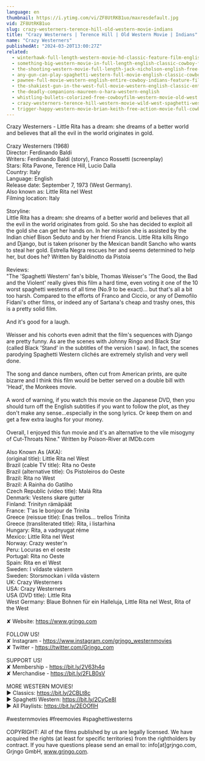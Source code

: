 ```yaml
---
language: en
thumbnail: https://i.ytimg.com/vi/ZF8UtRKB1uo/maxresdefault.jpg
vid: ZF8UtRKB1uo
slug: crazy-westerners-terence-hill-old-western-movie-indians
title: "Crazy Westerners | Terence Hill | Old Western Movie | Indians"
name: "Crazy Westerners"
publishedAt: "2024-03-20T13:00:27Z"
related:
  - winterhawk-full-length-western-movie-hd-classic-feature-film-english-free-full-westerns
  - something-big-western-movie-in-full-length-english-classic-cowboy-film-free-full-westerns
  - the-shooting-western-movie-full-length-jack-nicholson-english-free-full-westerns
  - any-gun-can-play-spaghetti-western-full-movie-english-classic-cowboy-film-free-full-westerns
  - pawnee-full-movie-western-english-entire-cowboy-indians-feature-film-free-full-westerns
  - the-shakiest-gun-in-the-west-full-movie-western-english-classic-entire-film-full-free-movies
  - the-deadly-companions-maureen-o-hara-western-english
  - whistling-bullets-colorized-free-cowboyfilm-western-movie-old-west
  - crazy-westerners-terence-hill-western-movie-wild-west-spaghetti-western-full-movie
  - trigger-happy-western-movie-brian-keith-free-action-movie-full-cowboy-films-full-movies
---
```


Crazy Westerners - Little Rita has a dream: she dreams of a better world and believes that all the evil in the world originates in gold.<br />
<br />
Crazy Westerners (1968)<br />
Director: Ferdinando Baldi<br />
Writers: Ferdinando Baldi (story), Franco Rossetti (screenplay)<br />
Stars: Rita Pavone, Terence Hill, Lucio Dalla<br />
Country: Italy<br />
Language: English<br />
Release date: September 7, 1973 (West Germany). <br />
Also known as: Little Rita nel West <br />
Filming location: Italy <br />
<br />
Storyline:<br />
Little Rita has a dream: she dreams of a better world and believes that all the evil in the world originates from gold. So she has decided to exploit all the gold she can get her hands on. In her mission she is assisted by the Indian chief Bison Seduto and by her friend Francis. Little Rita kills Ringo and Django, but is taken prisoner by the Mexican bandit Sancho who wants to steal her gold. Estrella Negra rescues her and seems determined to help her, but does he? Written by Baldinotto da Pistoia<br />
<br />
Reviews: <br />
"The 'Spaghetti Western' fan's bible, Thomas Weisser's 'The Good, the Bad and the Violent' really gives this film a hard time, even voting it one of the 10 worst spaghetti westerns of all time (No.9 to be exact)... but that's all a bit too harsh. Compared to the efforts of Franco and Ciccio, or any of Demofilo Fidani's other films, or indeed any of Sartana's cheap and trashy ones, this is a pretty solid film.<br />
<br />
And it's good for a laugh.<br />
<br />
Weisser and his cohorts even admit that the film's sequences with Django are pretty funny. As are the scenes with Johnny Ringo and Black Star (called Black 'Stand' in the subtitles of the version I saw). In fact, the scenes parodying Spaghetti Western clichés are extremely stylish and very well done.<br />
<br />
The song and dance numbers, often cut from American prints, are quite bizarre and I think this film would be better served on a double bill with 'Head', the Monkees movie.<br />
<br />
A word of warning, if you watch this movie on the Japanese DVD, then you should turn off the English subtitles if you want to follow the plot, as they don't make any sense...especially in the song lyrics. Or keep them on and get a few extra laughs for your money.<br />
<br />
Overall, I enjoyed this fun movie and it's an alternative to the vile misogyny of Cut-Throats Nine." Written by Poison-River at IMDb.com<br />
<br />
Also Known As (AKA):<br />
(original title): Little Rita nel West<br />
Brazil (cable TV title): Rita no Oeste<br />
Brazil (alternative title): Os Pistoleiros do Oeste<br />
Brazil: Rita no West<br />
Brazil: A Rainha do Gatilho<br />
Czech Republic (video title): Malá Rita<br />
Denmark: Vestens skøre gutter<br />
Finland: Trinityn rämäpäät<br />
France: T'as le bonjour de Trinita<br />
Greece (reissue title): Enas trellos... trellos Trinita<br />
Greece (transliterated title): Rita, i listarhina<br />
Hungary: Rita, a vadnyugat réme<br />
Mexico: Little Rita nel West<br />
Norway: Crazy wester'n<br />
Peru: Locuras en el oeste<br />
Portugal: Rita no Oeste<br />
Spain: Rita en el West<br />
Sweden: I vildaste västern<br />
Sweden: Storsmockan i vilda västern<br />
UK: Crazy Westerners<br />
USA: Crazy Westerners<br />
USA (DVD title): Little Rita<br />
West Germany: Blaue Bohnen für ein Halleluja, Little Rita nel West, Rita of the West<br />
<br />
✘ Website: https://www.grjngo.com<br />
<br />
FOLLOW US!<br />
✘ Instagram - https://www.instagram.com/grjngo_westernmovies<br />
✘ Twitter - https://twitter.com/Grjngo_com<br />
<br />
SUPPORT US!<br />
✘ Membership - https://bit.ly/2V63h4q<br />
✘ Merchandise - https://bit.ly/2FLB0sV<br />
<br />
MORE WESTERN MOVIES! <br />
► Classics: https://bit.ly/2CBLt8c <br />
► Spaghetti Western: https://bit.ly/2CyCe8I <br />
► All Playlists: https://bit.ly/2EOOfIH <br />
<br />
#westernmovies #freemovies #spaghettiwesterns<br />
<br />
COPYRIGHT: All of the films published by us are legally licensed. We have acquired the rights (at least for specific territories) from the rightholders by contract. If you have questions please send an email to: info[at]grjngo.com, Grjngo GmbH, www.grjngo.com.